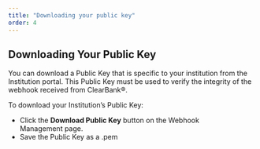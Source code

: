 ```yaml
---
title: "Downloading your public key"
order: 4
---
```


## Downloading Your Public Key

You can download a Public Key that is specific to your institution from the Institution portal. This Public Key must be used to verify the integrity of the webhook received from ClearBank®.

To download your Institution’s Public Key:
- Click the **Download Public Key** button on the Webhook Management page.
- Save the Public Key as a .pem
